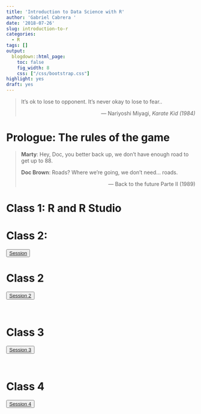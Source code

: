 ---
title: 'Introduction to Data Science with R' 
author: 'Gabriel Cabrera '
date: '2018-07-26'
slug: introduction-to-r
categories:
  - R
tags: []
output:
  blogdown::html_page:
    toc: false
    fig_width: 8
    css: ["/css/bootstrap.css"]
highlight: yes
draft: yes
---

<blockquote>
  <p>It’s ok to lose to opponent. It’s never okay to lose to fear..</p>
  <footer align="right">— Nariyoshi Miyagi, <cite> Karate Kid (1984) </cite> </footer>
</blockquote>

# Prologue: The rules of the game


<blockquote>
  <p>**Marty**: Hey, Doc, you better back up, we don't have enough road to get up to 88.</p>
  <p>**Doc Brown**: Roads? Where we're going, we don't need... roads.</p> 
  <footer align="right">— Back to the future Parte II (1989) </footer>
</blockquote>


# Class 1: R and R Studio 

# Class 2:  

<div class="btn-group">

<button class="button" onclick="myFunction()"> 
[Session](/sessions/session1.html)
</button>

</div
<br>

# Class 2

<div class="btn-group">
    
<button class="button" onclick="myFunction()"> 
[Session 2](/sessions/session2.html)
</button>

</div>
<br>

# Class 3

<div class="btn-group">
    
<button class="button" onclick="myFunction()"> 
[Session 3](/sessions/session3.html)
</button>

</div>
<br>

# Class 4

<div class="btn-group">
    
<button class="button" onclick="myFunction()"> 
[Session 4](/sessions/session4.html)
</button>

</div>
<br>


